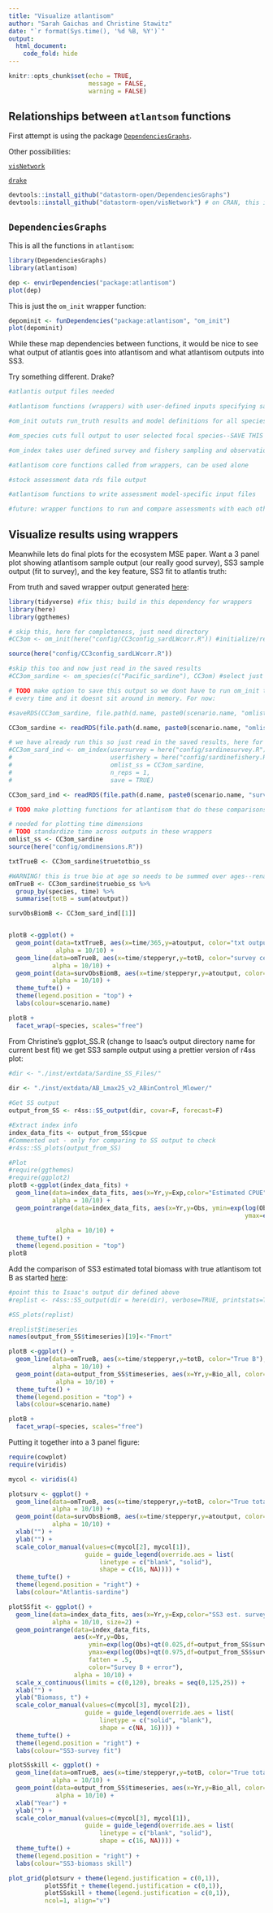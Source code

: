 ```yaml
---
title: "Visualize atlantisom"
author: "Sarah Gaichas and Christine Stawitz"
date: "`r format(Sys.time(), '%d %B, %Y')`"
output: 
  html_document:
    code_fold: hide
---
```


```r
knitr::opts_chunk$set(echo = TRUE,
                      message = FALSE,
                      warning = FALSE)
```

## Relationships between `atlantsom` functions

First attempt is using the package [`DependenciesGraphs`](https://github.com/datastorm-open/DependenciesGraphs).

Other possibilities:

[`visNetwork`](https://github.com/datastorm-open/visNetwork)

[`drake`](https://docs.ropensci.org/drake/)

```r

devtools::install_github("datastorm-open/DependenciesGraphs")
devtools::install_github("datastorm-open/visNetwork") # on CRAN, this is dev version

```

## `DependenciesGraphs`

This is all the functions in `atlantisom`:

```r

library(DependenciesGraphs)
library(atlantisom)

dep <- envirDependencies("package:atlantisom")
plot(dep)

```

This is just the `om_init` wrapper function:

```r

depominit <- funDependencies("package:atlantisom", "om_init")
plot(depominit)

```

While these map dependencies between functions, it would be nice to see what output of atlantis goes into atlantisom and what atlantisom outputs into SS3.

Try something different. Drake?

```r

#atlantis output files needed

#atlantisom functions (wrappers) with user-defined inputs specifying sampling frames, observation errors

#om_init oututs run_truth results and model definitions for all species

#om_species cuts full output to user selected focal species--SAVE THIS OUTPUT

#om_index takes user defined survey and fishery sampling and observation error specifications to make replicate indices, outputs both to session and saves

#atlantisom core functions called from wrappers, can be used alone

#stock assessment data rds file output

#atlantisom functions to write assessment model-specific input files

#future: wrapper functions to run and compare assessments with each other and truth

```

## Visualize results using wrappers

Meanwhile lets do final plots for the ecosystem MSE paper. Want a 3 panel plot showing atlantisom sample output (our really good survey), SS3 sample output (fit to survey), and the key feature, SS3 fit to atlantis truth:

From truth and saved wrapper output generated [here](https://sgaichas.github.io/poseidon-dev/WrapperDevelopment.html):

```r

library(tidyverse) #fix this; build in this dependency for wrappers
library(here)
library(ggthemes)

# skip this, here for completeness, just need directory
#CC3om <- om_init(here("config/CC3config_sardLWcorr.R")) #initialize/read in truth

source(here("config/CC3config_sardLWcorr.R"))

#skip this too and now just read in the saved results
#CC3om_sardine <- om_species(c("Pacific_sardine"), CC3om) #select just sardine

# TODO make option to save this output so we dont have to run om_init to get truth 
# every time and it doesnt sit around in memory. For now:

#saveRDS(CC3om_sardine, file.path(d.name, paste0(scenario.name, "omlist_ss.rds")))

CC3om_sardine <- readRDS(file.path(d.name, paste0(scenario.name, "omlist_ss.rds")))

# we have already run this so just read in the saved results, here for reference
#CC3om_sard_ind <- om_index(usersurvey = here("config/sardinesurvey.R"), 
#                           userfishery = here("config/sardinefishery.R"),
#                           omlist_ss = CC3om_sardine, 
#                           n_reps = 1, 
#                           save = TRUE)

CC3om_sard_ind <- readRDS(file.path(d.name, paste0(scenario.name, "surveyB.rds")))

# TODO make plotting functions for atlantisom that do these comparisons

# needed for plotting time dimensions 
# TODO standardize time across outputs in these wrappers
omlist_ss <- CC3om_sardine
source(here("config/omdimensions.R"))

txtTrueB <- CC3om_sardine$truetotbio_ss

#WARNING! this is true bio at age so needs to be summed over ages--rename truebioage_ss
omTrueB <- CC3om_sardine$truebio_ss %>%
  group_by(species, time) %>%
  summarise(totB = sum(atoutput)) 

survObsBiomB <- CC3om_sard_ind[[1]]


plotB <-ggplot() +
  geom_point(data=txtTrueB, aes(x=time/365,y=atoutput, color="txt output true B"),
             alpha = 10/10) + 
  geom_line(data=omTrueB, aes(x=time/stepperyr,y=totB, color="survey census B"), 
            alpha = 10/10) +
  geom_point(data=survObsBiomB, aes(x=time/stepperyr,y=atoutput, color="survey sample B from biomass_ages"), 
            alpha = 10/10) +
  theme_tufte() +
  theme(legend.position = "top") +
  labs(colour=scenario.name)

plotB +
  facet_wrap(~species, scales="free")


```


From Christine's ggplot_SS.R (change to Isaac's output directory name for current best fit) we get SS3 sample output using a prettier version of r4ss plot:

```r

#dir <- "./inst/extdata/Sardine_SS_Files/"

dir <- "./inst/extdata/AB_Lmax25_v2_ABinControl_Mlower/"
  
#Get SS output
output_from_SS <- r4ss::SS_output(dir, covar=F, forecast=F) 

#Extract index info
index_data_fits <- output_from_SS$cpue
#Commented out - only for comparing to SS output to check
#r4ss::SS_plots(output_from_SS)

#Plot
#require(ggthemes)
#require(ggplot2)
plotB <-ggplot(index_data_fits) +
  geom_line(data=index_data_fits, aes(x=Yr,y=Exp,color="Estimated CPUE"), 
            alpha = 10/10) +
  geom_pointrange(data=index_data_fits, aes(x=Yr,y=Obs, ymin=exp(log(Obs)+qt(0.025,df=output_from_SS$survey_error[2])*SE), 
                                                                 ymax=exp(log(Obs)+qt(0.975,df=output_from_SS$survey_error[2])*SE),
                                                                          color="Input CPUE with error"),
             alpha = 10/10) + 
  theme_tufte() +
  theme(legend.position = "top") 
plotB


```

Add the comparison of SS3 estimated total biomass with true atlantisom tot B as started [here](https://sgaichas.github.io/poseidon-dev/SkillAssessInit.html):

```r

#point this to Isaac's output dir defined above
#replist <- r4ss::SS_output(dir = here(dir), verbose=TRUE, printstats=TRUE,covar=FALSE)

#SS_plots(replist)

#replist$timeseries
names(output_from_SS$timeseries)[19]<-"Fmort"

plotB <-ggplot() +
  geom_line(data=omTrueB, aes(x=time/stepperyr,y=totB, color="True B"), 
            alpha = 10/10) +
  geom_point(data=output_from_SS$timeseries, aes(x=Yr,y=Bio_all, color="SS3 Est B"),
             alpha = 10/10) + 
  theme_tufte() +
  theme(legend.position = "top") +
  labs(colour=scenario.name)

plotB +
  facet_wrap(~species, scales="free") 

```

Putting it together into a 3 panel figure:

```r

require(cowplot)
require(viridis)

mycol <- viridis(4)

plotsurv <- ggplot() +
  geom_line(data=omTrueB, aes(x=time/stepperyr,y=totB, color="True total B"), 
            alpha = 10/10) +
  geom_point(data=survObsBiomB, aes(x=time/stepperyr,y=atoutput, color="Survey sample B"), 
            alpha = 10/10) +
  xlab("") + 
  ylab("") +
  scale_color_manual(values=c(mycol[2], mycol[1]),
                     guide = guide_legend(override.aes = list(
                         linetype = c("blank", "solid"),
                         shape = c(16, NA)))) + 
  theme_tufte() +
  theme(legend.position = "right") +
  labs(colour="Atlantis-sardine")

plotSSfit <- ggplot() +
  geom_line(data=index_data_fits, aes(x=Yr,y=Exp,color="SS3 est. survey B"), 
            alpha = 10/10, size=2) +
  geom_pointrange(data=index_data_fits, 
                  aes(x=Yr,y=Obs,
                      ymin=exp(log(Obs)+qt(0.025,df=output_from_SS$survey_error[2])*SE),
                      ymax=exp(log(Obs)+qt(0.975,df=output_from_SS$survey_error[2])*SE),
                      fatten = .5,
                      color="Survey B + error"),
                  alpha = 10/10) + 
  scale_x_continuous(limits = c(0,120), breaks = seq(0,125,25)) +
  xlab("") + 
  ylab("Biomass, t") +
  scale_color_manual(values=c(mycol[3], mycol[2]),
                     guide = guide_legend(override.aes = list(
                         linetype = c("solid", "blank"),
                         shape = c(NA, 16)))) + 
  theme_tufte() +
  theme(legend.position = "right") +
  labs(colour="SS3-survey fit")

plotSSskill <- ggplot() +
  geom_line(data=omTrueB, aes(x=time/stepperyr,y=totB, color="True total B"), 
            alpha = 10/10) +
  geom_point(data=output_from_SS$timeseries, aes(x=Yr,y=Bio_all, color="SS3 est. total B"),
             alpha = 10/10) + 
  xlab("Year") + 
  ylab("") +
  scale_color_manual(values=c(mycol[3], mycol[1]),
                     guide = guide_legend(override.aes = list(
                         linetype = c("blank", "solid"),
                         shape = c(16, NA)))) + 
  theme_tufte() +
  theme(legend.position = "right") +
  labs(colour="SS3-biomass skill")

plot_grid(plotsurv + theme(legend.justification = c(0,1)), 
          plotSSfit + theme(legend.justification = c(0,1)), 
          plotSSskill + theme(legend.justification = c(0,1)), 
          ncol=1, align="v")

```

